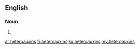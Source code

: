 ==English==

===Noun===
{{head|en|plural}}

# {{plural of|heteroauxin|lang=en}}

[[ar:heteroauxins]]
[[fr:heteroauxins]]
[[ku:heteroauxins]]
[[my:heteroauxins]]